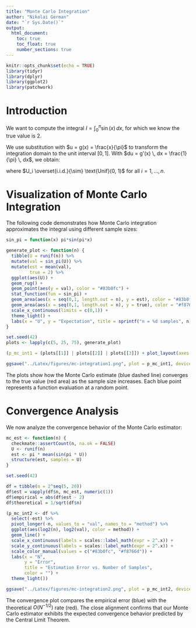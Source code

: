 ```yaml
---
title: "Monte Carlo Integration"
author: "Nikolai German"
date: "`r Sys.Date()`"
output: 
  html_document:
    toc: true
    toc_float: true
    number_sections: true
---
```


```r
knitr::opts_chunk$set(echo = TRUE)
library(tidyr)
library(dplyr)
library(ggplot2)
library(patchwork)
```

# Introduction

We want to compute the integral $I = \int_0^{\pi} \sin(x) \, dx$, for which we know the true value is 2.

We use substitution with $u = g(x) = \frac{x}{\pi}$ to transform the integration domain to the unit interval $[0,1]$. With $du = g'(x) \, dx = \frac{1}{\pi} \, dx$, we obtain:

\begin{align*}
  \int_0^{\pi} \sin(x) \, dx 
  &= \pi \cdot \int_0^\pi \sin(x) \frac{1}{\pi} \, dx \\
  &= \pi \cdot \int_{g(0)}^{g(\pi)} \sin(\pi \cdot \frac{x}{\pi}) \, du \\
  &= \pi \cdot \int_{0}^{1} \sin(\pi u) \, du \\
  & \approx \frac{\pi}{n} \sum_{i=1}^n \sin(\pi U_i)
\end{align*}

where $U_i \overset{i.i.d.}{\sim} \text{Unif}(0, 1)$ for all $i = 1,...,n$.

# Visualization of Monte Carlo Integration

The following code demonstrates how Monte Carlo integration approximates the integral using different sample sizes:

```r
sin_pi = function(x) pi*sin(pi*x)

generate_plot <- function(n) {
  tibble(U = runif(n)) %>%
  mutate(val = sin_pi(U)) %>%
  mutate(est = mean(val),
         true = 2) %>%
  ggplot(aes(U)) +
  geom_rug() +
  geom_point(aes(y = val), color = "#83b0fc") +
  stat_function(fun = sin_pi) +
  geom_area(aes(x = seq(0,1, length.out = n), y = est), color = "#83b0fc", fill = "#83b0fc", alpha = .1, lty = "dashed") +
  geom_area(aes(x = seq(0,1, length.out = n), y = true), color = "#f8766d", fill = "#f8766d", alpha = .05) +
  scale_x_continuous(limits = c(0,1)) +
  theme_light() +
  labs(x = "U", y = "Expectation", title = sprintf("n = %d samples", n))
}

set.seed(42)
plots <- lapply(c(5, 25, 75), generate_plot)

(p_mc_int1 = (plots[[1]] | plots[[2]] | plots[[3]]) + plot_layout(axes = "collect"))
```


```r
ggsave("../Latex/figures/mc-integration1.png", plot = p_mc_int1, device = "png", width = 8, height = 4.5)
```

The plots show how the Monte Carlo estimate (blue dashed line) converges to the true value (red area) as the sample size increases. Each blue point represents a function evaluation at a random point.

# Convergence Analysis

We now analyze the convergence behavior of the Monte Carlo estimator:

```r
mc_est <- function(n) {
  checkmate::assertCount(n, na.ok = FALSE)
  U <- runif(n)
  est <- pi * mean(sin(pi * U))
  structure(est, samples = U)
}

set.seed(42)

df = tibble(n = 2^seq(5, 20))
df$est = vapply(df$n, mc_est, numeric(1))
df$empirical = abs(df$est - 2)
df$theoretical = 1/sqrt(df$n)

(p_mc_int2 <- df %>%
  select(-est) %>%
  pivot_longer(-n, values_to = "val", names_to = "method") %>%
  ggplot(aes(log2(n), log2(val), color = method)) +
  geom_line() +
  scale_x_continuous(labels = scales::label_math(expr = 2^.x)) +
  scale_y_continuous(labels = scales::label_math(expr = 2^.x)) +
  scale_color_manual(values = c("#83b0fc", "#f8766d")) +
  labs(x = "N", 
       y = "Error", 
       title = "Estimation Error vs. Number of Samples",
       color = "") +
  theme_light())
```


```r
ggsave("../Latex/figures/mc-integration2.png", plot = p_mc_int2, device = "png", width = 8, height = 4.5)
```

The convergence plot compares the empirical error (blue) with the theoretical $O(N^{-1/2})$ rate (red). The close alignment confirms that our Monte Carlo estimator exhibits the expected convergence behavior predicted by the Central Limit Theorem.